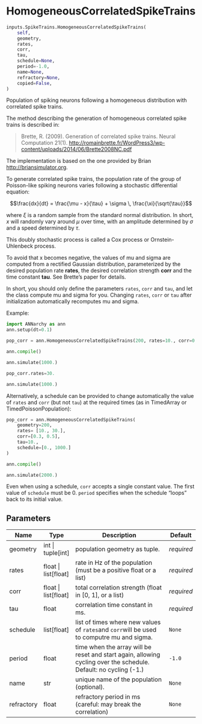 # HomogeneousCorrelatedSpikeTrains { #ANNarchy.inputs.SpikeTrains.HomogeneousCorrelatedSpikeTrains }

```python
inputs.SpikeTrains.HomogeneousCorrelatedSpikeTrains(
    self,
    geometry,
    rates,
    corr,
    tau,
    schedule=None,
    period=-1.0,
    name=None,
    refractory=None,
    copied=False,
)
```

Population of spiking neurons following a homogeneous distribution with correlated spike trains.

The method describing the generation of homogeneous correlated spike trains is described in:

> Brette, R. (2009). Generation of correlated spike trains. Neural Computation 21(1). <http://romainbrette.fr/WordPress3/wp-content/uploads/2014/06/Brette2008NC.pdf>

The implementation is based on the one provided by Brian <http://briansimulator.org>.

To generate correlated spike trains, the population rate of the group of Poisson-like spiking neurons varies following a stochastic differential equation:

$$\frac{dx}{dt} = \frac{\mu - x}{\tau} + \sigma \, \frac{\xi}{\sqrt{\tau}}$$

where $\xi$ is a random sample from the standard normal distribution. In short, $x$ will randomly vary around $\mu$ over time, with an amplitude determined by $\sigma$ and a speed determined by $\tau$.

This doubly stochastic process is called a Cox process or Ornstein-Uhlenbeck process.

To avoid that x becomes negative, the values of mu and sigma are computed from a rectified Gaussian distribution, parameterized by the desired population rate **rates**, the desired correlation strength **corr** and the time constant **tau**. See Brette's paper for details.

In short, you should only define the parameters ``rates``, ``corr`` and ``tau``, and let the class compute mu and sigma for you. Changing ``rates``, ``corr`` or ``tau`` after initialization automatically recomputes mu and sigma.

Example:

```python
import ANNarchy as ann
ann.setup(dt=0.1)

pop_corr = ann.HomogeneousCorrelatedSpikeTrains(200, rates=10., corr=0.3, tau=10.)

ann.compile()

ann.simulate(1000.)

pop_corr.rates=30.

ann.simulate(1000.)
```

Alternatively, a schedule can be provided to change automatically the value of `rates` and ``corr`` (but not ``tau``) at the required times (as in TimedArray or TimedPoissonPopulation):

```python
pop_corr = ann.HomogeneousCorrelatedSpikeTrains(
    geometry=200, 
    rates= [10., 30.], 
    corr=[0.3, 0.5], 
    tau=10.,
    schedule=[0., 1000.]
)

ann.compile()

ann.simulate(2000.)
```

Even when using a schedule, ``corr`` accepts a single constant value. The first value of ``schedule`` must be 0. ``period`` specifies when the schedule "loops" back to its initial value. 

## Parameters {.doc-section .doc-section-parameters}

| Name       | Type                   | Description                                                                                                      | Default    |
|------------|------------------------|------------------------------------------------------------------------------------------------------------------|------------|
| geometry   | int \| tuple\[int\]    | population geometry as tuple.                                                                                    | _required_ |
| rates      | float \| list\[float\] | rate in Hz of the population (must be a positive float or a list)                                                | _required_ |
| corr       | float \| list\[float\] | total correlation strength (float in [0, 1], or a list)                                                          | _required_ |
| tau        | float                  | correlation time constant in ms.                                                                                 | _required_ |
| schedule   | list\[float\]          | list of times where new values of ``rates``and ``corr``will be used to computre mu and sigma.                    | `None`     |
| period     | float                  | time when the array will be reset and start again, allowing cycling over the schedule. Default: no cycling (-1.) | `-1.0`     |
| name       | str                    | unique name of the population (optional).                                                                        | `None`     |
| refractory | float                  | refractory period in ms (careful: may break the correlation)                                                     | `None`     |